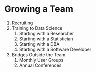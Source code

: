# Growing a Team

1. Recruiting
1. Training to Data Science
    1. Starting with a Researcher
    1. Starting with a Statistician
    1. Starting with a DBA
    1. Starting with a Software Developer
1. Bridges Outside the Team
    1. Monthly User Groups
    1. Annual Conferences
